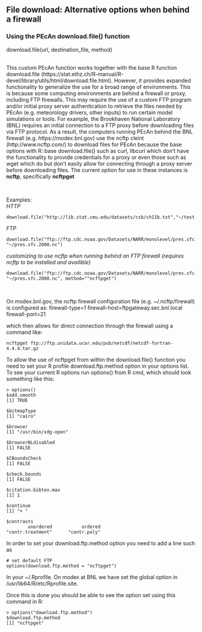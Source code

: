 ## File download: Alternative options when behind a firewall
### Using the PEcAn download.file() function
download.file(url, destination_file, method) <br>
<br>

This custom PEcAn function works together with the base R function download.file (https://stat.ethz.ch/R-manual/R-devel/library/utils/html/download.file.html).  However, it provides expanded functionality to generalize the use for a broad range of environments.  This is because some computing environments are behind a firewall or proxy, including FTP firewalls. This may require the use of a custom FTP program and/or initial proxy server authentication to retrieve the files needed by PEcAn (e.g. meteorology drivers, other inputs) to run certain model simulations or tools.  For example, the Brookhaven National Laboratory (BNL) requires an initial connection to a FTP proxy before downloading files via FTP protocol. As a result, the computers running PEcAn behind the BNL firewall (e.g. https://modex.bnl.gov) use the ncftp cleint (http://www.ncftp.com/) to download files for PEcAn because the base options with R::base download.file() such as curl, libcurl which don't have the functionality to provide credentials for a proxy or even those such as wget which do but don't easily allow for connecting through a proxy server before downloading files. The current option for use in these instances is **ncftp**, specifically **ncftpget**

<br>

Examples: <br>
*HTTP* <br>
```
download.file("http://lib.stat.cmu.edu/datasets/csb/ch11b.txt","~/test.download.txt") 
``` 
*FTP*
```
download.file("ftp://ftp.cdc.noaa.gov/Datasets/NARR/monolevel/pres.sfc.2000.nc", "~/pres.sfc.2000.nc")
```
*customizing to use ncftp when running behind an FTP firewall (requires ncftp to be installed and availible)* <br>
```
download.file("ftp://ftp.cdc.noaa.gov/Datasets/NARR/monolevel/pres.sfc.2000.nc", "~/pres.sfc.2000.nc", method=""ncftpget")
```

<br>

On modex.bnl.gov, the ncftp firewall configuration file (e.g. ~/.ncftp/firewall) is configured as:
firewall-type=1
firewall-host=ftpgateway.sec.bnl.local
firewall-port=21

which then allows for direct connection through the firewall using a command like:

```
ncftpget ftp://ftp.unidata.ucar.edu/pub/netcdf/netcdf-fortran-4.4.4.tar.gz
```

To allow the use of ncftpget from within the download.file() function you need to set your R profile download.ftp.method option in your options list.  To see your current R options run options() from R cmd, which should look something like this:
```
> options()
$add.smooth
[1] TRUE

$bitmapType
[1] "cairo"

$browser
[1] "/usr/bin/xdg-open"

$browserNLdisabled
[1] FALSE

$CBoundsCheck
[1] FALSE

$check.bounds
[1] FALSE

$citation.bibtex.max
[1] 1

$continue
[1] "+ "

$contrasts
        unordered           ordered
"contr.treatment"      "contr.poly"
```

In order to set your download.ftp.method option you  need to add a line such as
```
# set default FTP
options(download.ftp.method = "ncftpget")
```

In your ~/.Rprofile.  On modex at BNL we have set the global option in /usr/lib64/R/etc/Rprofile.site.

Once this is done you should be able to see the option set using this command in R:
```
> options("download.ftp.method")
$download.ftp.method
[1] "ncftpget"
```




